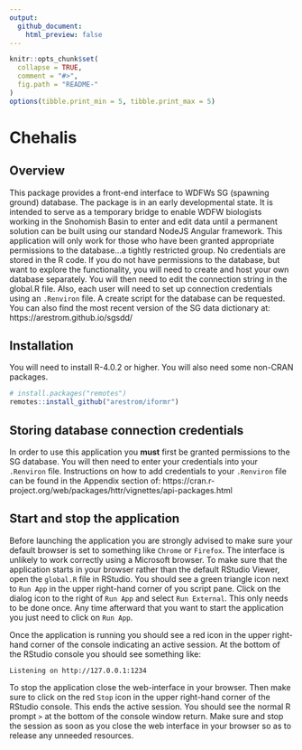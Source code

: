 ```yaml
---
output:
  github_document:
    html_preview: false
---
```


```r
knitr::opts_chunk$set(
  collapse = TRUE,
  comment = "#>",
  fig.path = "README-"
)
options(tibble.print_min = 5, tibble.print_max = 5)
```

# Chehalis

## Overview

This package provides a front-end interface to WDFWs SG (spawning ground) database. The package is in an early developmental state. It is intended to serve as a temporary bridge to enable WDFW biologists working in the Snohomish Basin to enter and edit data until a permanent solution can be built using our standard NodeJS Angular framework. This application will only work for those who have been granted appropriate permissions to the database...a tightly restricted group. No credentials are stored in the R code. If you do not have permissions to the database, but want to explore the functionality, you will need to create and host your own database separately. You will then need to edit the connection string in the global.R file. Also, each user will need to set up connection credentials using an `.Renviron` file. A create script for the database can be requested. You can also find the most recent version of the SG data dictionary at: https://arestrom.github.io/sgsdd/

## Installation

You will need to install R-4.0.2 or higher. You will also need some non-CRAN packages.

```r
# install.packages("remotes")
remotes::install_github("arestrom/iformr")
```

## Storing database connection credentials

In order to use this application you **must** first be granted permissions to the SG database. You will then need to enter your credentials into your `.Renviron` file. Instructions on how to add credentials to your `.Renviron` file can be found in the Appendix section of: https://cran.r-project.org/web/packages/httr/vignettes/api-packages.html

## Start and stop the application

Before launching the application you are strongly advised to make sure your default browser is set to something like `Chrome` or `Firefox`. The interface is unlikely to work correctly using a Microsoft browser. To make sure that the application starts in your browser rather than the default RStudio Viewer, open the `global.R` file in RStudio. You should see a green triangle icon next to `Run App` in the upper right-hand corner of you script pane. Click on the dialog icon to the right of `Run App` and select `Run External`. This only needs to be done once. Any time afterward that you want to start the application you just need to click on `Run App`. 

Once the application is running you should see a red icon in the upper right-hand corner of the console indicating an active session. At the bottom of the RStudio console you should see something like:

`Listening on http://127.0.0.1:1234`

To stop the application close the web-interface in your browser. Then make sure to click on the red `Stop` icon in the upper right-hand corner of the RStudio console. This ends the active session. You should see the normal R prompt `>` at the bottom of the console window return. Make sure and stop the session as soon as you close the web interface in your browser so as to release any unneeded resources. 
